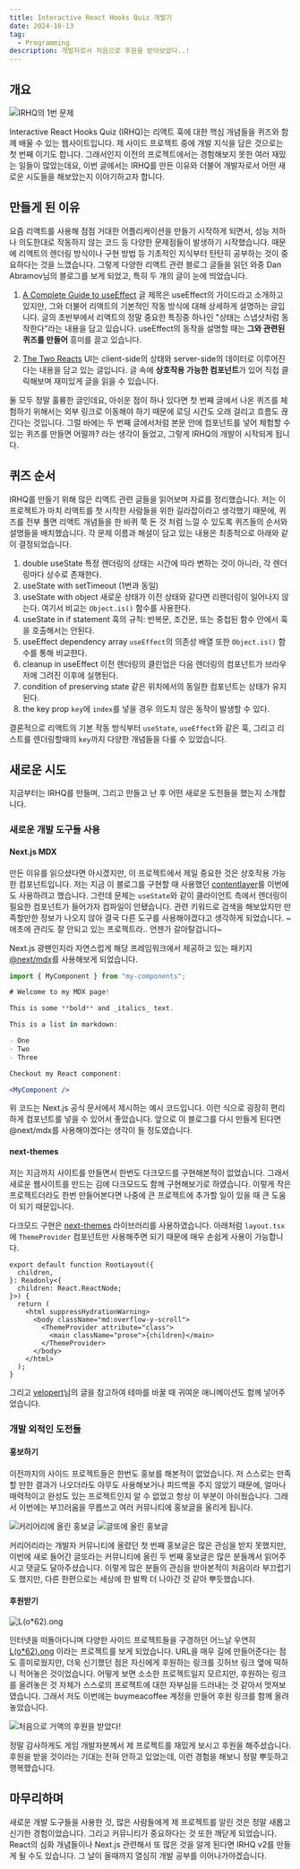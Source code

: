 ```yaml
---
title: Interactive React Hooks Quiz 개발기
date: 2024-10-13
tag:
  - Programming
description: 개발자로서 처음으로 후원을 받아보았다..!
---
```


## 개요

![IRHQ의 1번 문제](/posts/irhq/irhq-screenshot.png)

Interactive React Hooks Quiz (IRHQ)는 리액트 훅에 대한 핵심 개념들을 퀴즈와 함께 배울 수 있는 웹사이트입니다. 제 사이드 프로젝트 중에 개발 지식을 담은 것으로는 첫 번째 이기도 합니다. 그래서인지 이전의 프로젝트에서는 경험해보지 못한 여러 재밌는 일들이 많았는데요, 이번 글에서는 IRHQ를 만든 이유와 더불어 개발자로서 어떤 새로운 시도들을 해보았는지 이야기하고자 합니다.

## 만들게 된 이유

요즘 리액트를 사용해 점점 거대한 어플리케이션을 만들기 시작하게 되면서, 성능 저하나 의도한대로 작동하지 않는 코드 등 다양한 문제점들이 발생하기 시작했습니다. 때문에 리액트의 렌더링 방식이나 구현 방법 등 기초적인 지식부터 탄탄히 공부하는 것이 중요하다는 것을 느꼈습니다. 그렇게 다양한 리액트 관련 블로그 글들을 읽던 와중 Dan Abramov님의 블로그를 보게 되었고, 특히 두 개의 글이 눈에 띄었습니다.

1. [A Complete Guide to useEffect](https://overreacted.io/a-complete-guide-to-useeffect/)
   글 제목은 useEffect의 가이드라고 소개하고 있지만, 그와 더불어 리액트의 기본적인 작동 방식에 대해 상세하게 설명하는 글입니다. 글의 초반부에서 리액트의 정말 중요한 특징중 하나인 "상태는 스냅샷처럼 동작한다"라는 내용을 담고 있습니다. useEffect의 동작을 설명할 때는 **그와 관련된 퀴즈를 만들어** 흥미를 끌고 있습니다.

2. [The Two Reacts](https://overreacted.io/the-two-reacts/)
   UI는 client-side의 상태와 server-side의 데이터로 이루어진다는 내용을 담고 있는 글입니다. 글 속에 **상호작용 가능한 컴포넌트**가 있어 직접 클릭해보며 재미있게 글을 읽을 수 있습니다.

둘 모두 정말 훌륭한 글인데요, 아쉬운 점이 하나 있다면 첫 번째 글에서 나온 퀴즈를 체험하기 위해서는 외부 링크로 이동해야 하기 때문에 로딩 시간도 오래 걸리고 흐름도 끊긴다는 것입니다. 그럴 바에는 두 번째 글에서처럼 본문 안에 컴포넌트를 넣어 체험할 수 있는 퀴즈를 만들면 어떨까? 라는 생각이 들었고, 그렇게 IRHQ의 개발이 시작되게 됩니다.

## 퀴즈 순서

IRHQ를 만들기 위해 많은 리액트 관련 글들을 읽어보며 자료를 정리했습니다. 저는 이 프로젝트가 마치 리액트를 첫 시작한 사람들을 위한 길라잡이라고 생각했기 때문에, 퀴즈를 전부 풀면 리액트 개념들을 한 바퀴 쭉 돈 것 처럼 느낄 수 있도록 퀴즈들의 순서와 설명들을 배치했습니다. 각 문제 이름과 해설이 담고 있는 내용은 최종적으로 아래와 같이 결정되었습니다.

1. double useState
   특정 렌더링의 상태는 시간에 따라 변하는 것이 아니라, 각 렌더링마다 상수로 존재한다.
2. useState with setTimeout
   (1번과 동일)
3. useState with object
   새로운 상태가 이전 상태와 같다면 리렌더링이 일어나지 않는다. 여기서 비교는 `Object.is()` 함수를 사용한다.
4. useState in if statement
   훅의 규칙: 반복문, 조건문, 또는 중첩된 함수 안에서 훅을 호출해서는 안된다.
5. useEffect dependency array
   `useEffect`의 의존성 배열 또한 `Object.is()` 함수를 통해 비교한다.
6. cleanup in useEffect
   이전 렌더링의 클린업은 다음 렌더링의 컴포넌트가 브라우저에 그려진 이후에 실행된다.
7. condition of preserving state
   같은 위치에서의 동일한 컴포넌트는 상태가 유지된다.
8. the key prop
   `key`에 `index`를 넣을 경우 의도치 않은 동작이 발생할 수 있다.

결론적으로 리액트의 기본 작동 방식부터 `useState`, `useEffect`와 같은 훅, 그리고 리스트를 렌더링할때의 `key`까지 다양한 개념들을 다룰 수 있었습니다.

## 새로운 시도

지금부터는 IRHQ를 만들며, 그리고 만들고 난 후 어떤 새로운 도전들을 했는지 소개합니다.

### 새로운 개발 도구들 사용

#### Next.js MDX

만든 이유를 읽으셨다면 아시겠지만, 이 프로젝트에서 제일 중요한 것은 상호작용 가능한 컴포넌트입니다. 저는 지금 이 블로그를 구현할 때 사용했던 [contentlayer](https://contentlayer.dev/)를 이번에도 사용하려고 했습니다. 그런데 문제는 `useState`와 같이 클라이언트 측에서 렌더링이 필요한 컴포넌트가 들어가자 컴파일이 안됐습니다. 관련 키워드로 검색을 해보았지만 만족할만한 정보가 나오지 않아 결국 다른 도구를 사용해야겠다고 생각하게 되었습니다. ~애초에 관리도 잘 안되고 있는 프로젝트라.. 언젠가 갈아탈겁니다~

Next.js 광팬인지라 자연스럽게 해당 프레임워크에서 제공하고 있는 패키지 [@next/mdx](https://nextjs.org/docs/app/building-your-application/configuring/mdx)를 사용해보게 되었습니다.

```jsx
import { MyComponent } from "my-components";

# Welcome to my MDX page!

This is some **bold** and _italics_ text.

This is a list in markdown:

- One
- Two
- Three

Checkout my React component:

<MyComponent />
```

위 코드는 Next.js 공식 문서에서 제시하는 예시 코드입니다. 이런 식으로 굉장히 편리하게 컴포넌트를 넣을 수 있어서 좋았습니다. 앞으로 이 블로그를 다시 만들게 된다면 @next/mdx를 사용해야겠다는 생각이 들 정도였습니다.

#### next-themes

저는 지금까지 사이트를 만들면서 한번도 다크모드를 구현해본적이 없었습니다. 그래서 새로운 웹사이트를 만드는 김에 다크모드도 함께 구현해보기로 하였습니다. 이렇게 작은 프로젝트더라도 한번 만들어본다면 나중에 큰 프로젝트에 추가할 일이 있을 때 큰 도움이 되기 때문입니다.

다크모드 구현은 [next-themes](https://github.com/pacocoursey/next-themes) 라이브러리를 사용하였습니다. 아래처럼 `layout.tsx`에 `ThemeProvider` 컴포넌트만 사용해주면 되기 때문에 매우 손쉽게 사용이 가능합니다.

```tsx title="app/layout.tsx"
export default function RootLayout({
  children,
}: Readonly<{
  children: React.ReactNode;
}>) {
  return (
    <html suppressHydrationWarning>
      <body className="md:overflow-y-scroll">
        <ThemeProvider attribute="class">
          <main className="prose">{children}</main>
        </ThemeProvider>
      </body>
    </html>
  );
}
```

그리고 [velopert](https://velog.io/@velopert/velog-dark-mode)님의 글을 참고하여 테마를 바꿀 때 귀여운 애니메이션도 함께 넣어주었습니다.

### 개발 외적인 도전들

#### 홍보하기

이전까지의 사이드 프로젝트들은 한번도 홍보를 해본적이 없었습니다. 저 스스로는 만족할 만한 결과가 나오더라도 아무도 사용해보거나 피드백을 주지 않았기 때문에, 얼마나 매력적이고 완성도 있는 프로젝트인지 알 수 없었고 항상 이 부분이 아쉬웠습니다. 그래서 이번에는 부끄러움을 무릅쓰고 여러 커뮤니티에 홍보글을 올리게 됩니다.

![커리어리에 올린 홍보글](/posts/irhq/careerly.png)
![글또에 올린 홍보글](/posts/irhq/geultto.png)

커리어리라는 개발자 커뮤니티에 올렸던 첫 번째 홍보글은 많은 관심을 받지 못했지만, 이번에 새로 들어간 글또라는 커뮤니티에 올린 두 번째 홍보글은 많은 분들께서 읽어주시고 댓글도 달아주셨습니다. 이렇게 많은 분들의 관심을 받아본적이 처음이라 부끄럽기도 했지만, 다른 한편으로는 세상에 한 발짝 더 나아간 것 같아 뿌듯했습니다.

#### 후원받기

![L(o*62).ong](/posts/irhq/lo62ng.png)

인터넷을 떠돌아다니며 다양한 사이드 프로젝트들을 구경하던 어느날 우연히 [L(o\*62).ong](https://loooooooooooooooooooooooooooooooooooooooooooooooooooooooooooooo.ong/) 이라는 프로젝트를 보게 되었습니다. URL을 매우 길에 만들어준다는 점도 흥미로웠지만, 더욱 신기했던 점은 자신에게 후원하는 링크를 깃허브 링크 옆에 떡하니 적어놓은 것이었습니다. 어떻게 보면 소소한 프로젝트일지 모르지만, 후원하는 링크를 올려놓은 것 자체가 스스로의 프로젝트에 대한 자부심을 드러내는 것 같아서 멋져보였습니다. 그래서 저도 이번에는 buymeacoffee 계정을 만들어 후원 링크를 함께 올려놓았습니다.

![처음으로 거액의 후원을 받았다!](/posts/irhq/buymeacoffee.png)

정말 감사하게도 게임 개발자분께서 제 프로젝트를 재밌게 보시고 후원을 해주셨습니다. 후원을 받을 것이라는 기대는 전혀 안하고 있었는데, 이런 경험을 해보니 정말 뿌듯하고 행복했습니다.

## 마무리하며

새로운 개발 도구들을 사용한 것, 많은 사람들에게 제 프로젝트를 알린 것은 정말 새롭고 신기한 경험이었습니다. 그리고 커뮤니티가 중요하다는 것 또한 깨닫게 되었습니다. React의 심화 개념들이나 Next.js 관련해서 또 많은 것을 알게 된다면 IRHQ v2를 만들게 될 수도 있습니다. 그 날이 올때까지 열심히 개발 공부를 이어나가야겠습니다.

